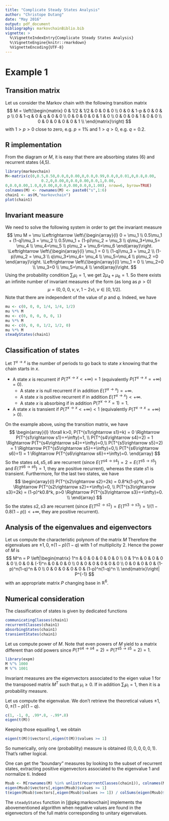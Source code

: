 ---
title: "Complicate Steady States Analysis"
author: "Christope Dutang"
date: "May 2016"
output: pdf_document
bibliography: markovchainBiblio.bib
vignette: >
  %\VignetteIndexEntry{Complicate Steady States Analysis} 
  %\VignetteEngine{knitr::rmarkdown}  
  %VignetteEncoding{UTF-8}
---

# Example 1 

## Transition matrix
Let us consider the Markov chain with the following transition matrix
$$
M = \left(\begin{matrix}
0 & 1/2 & 1/2 & 0 & 0 & 0 \\
0 & 0 & 1-p & 0 & 0 & p \\
0 & 1-q & 0 & q & 0 & 0 \\
0 & 0 & 0 & 0 & 1 & 0 \\
0 & 0 & 0 & 1 & 0 & 0 \\
0 & 0 & 0 & 0 & 0 & 1 \\
\end{matrix}\right)
$$
with $1>p>0$ close to zero, e.g. $p=1\%$ and $1>q>0$, e.g. $q=0.2$.

## R implementation 
From the diagram or $M$, it is easy that there are absorbing states (6) and recurrent states (4,5).
```{r, message=FALSE}
library(markovchain)
M<-matrix(c(0,0.5,0.50,0.0,0,0.00,0,0.0,0.99,0.0,0,0.01,0,0.8,0.00,
                0.2,0,0.00,0,0.0,0.00,0.0,1,0.00,
0,0.0,0.00,1.0,0,0.00,0,0.0,0.00,0.0,0,1.00), nrow=6, byrow=TRUE)
colnames(M) <- rownames(M) <- paste0("s",1:6)
chain1 <- as(M,"markovchain")
plot(chain1)
```

## Invariant measure
We need to solve the following system in order to get the invariant measure
$$
\mu M = \mu
\Leftrightarrow
\left\{\begin{array}{l}
0 = \mu_1 \\
0.5\mu_1 + (1-q)\mu_3 = \mu_2 \\
0.5\mu_1 + (1-p)\mu_2 = \mu_3 \\
q\mu_3+\mu_5= \mu_4 \\
\mu_4=\mu_5 \\
p\mu_2 + \mu_6=\mu_6
\end{array}\right.
\Leftrightarrow
\left\{\begin{array}{l}
\mu_1 = 0  \\
 (1-q)\mu_3 = \mu_2 \\
 (1-p)\mu_2 = \mu_3 \\
q\mu_3+\mu_4= \mu_4 \\
\mu_5=\mu_4 \\
p\mu_2 =0
\end{array}\right.
\Leftrightarrow
\left\{\begin{array}{l}
\mu_1 = 0  \\
 \mu_2=0 \\
 \mu_3=0 \\
\mu_5=\mu_4 \\
\end{array}\right.
$$
Using the probability condition $\sum_i \mu_i=1$, we get $2\mu_4+\mu_6=1$.
So there exists an infinite number of invariant measures of the form (as long as $p>0$)
$$
\mu = (0, 0, 0, \nu, \nu, 1-2\nu), \nu\in[0,1/2].
$$
Note that there are independent of the value of $p$ and $q$.
Indeed, we have
```{r}
mu <- c(0, 0, 0, 1/4, 1/4, 1/2)
mu %*% M 
mu <- c(0, 0, 0, 0, 0, 1)
mu %*% M 
mu <- c(0, 0, 0, 1/2, 1/2, 0)
mu %*% M 
steadyStates(chain1)
```


## Classification of states
Let $T^{x\rightarrow x}$ is the number of periods to go back to state $x$ knowing that the chain starts in $x$.  

* A state $x$ is recurrent if $P(T^{x\rightarrow x}<+\infty)=1$ (equivalently $P(T^{x\rightarrow x}=+\infty)=0$).  
    * A state $x$ is null recurrent if in addition $E(T^{x\rightarrow x})=+\infty$.
    * A state $x$ is positive recurrent if in addition $E(T^{x\rightarrow x})<+\infty$.
    * A state $x$ is absorbing if in addition  $P(T^{x\rightarrow x}=1)=1$.  
* A state $x$ is transient if $P(T^{x\rightarrow x}<+\infty)<1$ (equivalently $P(T^{x\rightarrow x}=+\infty)>0$).  


On the example above, using the transition matrix, we have
$$
\begin{array}{l}
\forall k>0, P(T^{s1\rightarrow s1}=k) = 0 \Rightarrow P(T^{s1\rightarrow s1}=+\infty)=1, \\
P(T^{s4\rightarrow s4}=2) = 1  \Rightarrow P(T^{s4\rightarrow s4}=+\infty)=0,\\
P(T^{s5\rightarrow s5}=2) = 1  \Rightarrow P(T^{s5\rightarrow s5}=+\infty)=0,\\
P(T^{s6\rightarrow s6}=1) = 1  \Rightarrow P(T^{s6\rightarrow s6}=+\infty)=0.
\end{array}
$$
So the states $s4, s5, s6$ are recurrent (since $E(T^{s4\rightarrow s4})=2=E(T^{s5\rightarrow s5})$
and $E(T^{s6\rightarrow s6})=1$, they are positive recurrent), whereas the state $s1$ is transient.
Furthermore, for the last two states, we have
$$
\begin{array}{l}
P(T^{s2\rightarrow s2}=2k) = 0.8^k(1-p)^k, p>0 \Rightarrow P(T^{s2\rightarrow s2}=+\infty)=0, \\
P(T^{s3\rightarrow s3}=2k) = (1-p)^k0.8^k, p>0 \Rightarrow P(T^{s3\rightarrow s3}=+\infty)=0. \\
\end{array}
$$
So the states $s2, s3$ are recurrent (since $E(T^{s2\rightarrow s2})=E(T^{s3\rightarrow s3})=1/(1-0.8(1-p))<+\infty$, they are positive recurrent).


## Analysis of the eigenvalues and eigenvectors
Let us compute the characteristic polynom of the matrix $M$
\begin{eqnarray*}
\chi_M(x) &=&
\left|\begin{matrix}
-x & 1/2 & 1/2 & 0 & 0 & 0 \\
0 & -x & 1-p & 0 & 0 & p \\
0 & 1-q & -x & q & 0 & 0 \\
0 & 0 & 0 & -x & 1 & 0 \\
0 & 0 & 0 & 1 & -x & 0 \\
0 & 0 & 0 & 0 & 0 & 1-x \\
\end{matrix}\right|
= 
\left|\begin{matrix}
-x & 1/2 & 1/2 & 0 & 0  \\
0 & -x & 1-p & 0 & 0  \\
0 & 1-q & -x & q & 0  \\
0 & 0 & 0 & -x & 1  \\
0 & 0 & 0 & 1 & -x  \\
\end{matrix}\right|
(1-x)
\\
&=& 
-(1-x)
\left|\begin{matrix}
-x & 1/2 & 1/2  & 0  \\
0 & -x & 1-p  & 0  \\
0 & 1-q & -x  & 0  \\
0 & 0 & 0  & 1  \\
\end{matrix}\right|
-x(1-x)
\left|\begin{matrix}
-x & 1/2 & 1/2 & 0   \\
0 & -x & 1-p & 0   \\
0 & 1-q & -x & q   \\
0 & 0 & 0 & -x   \\
\end{matrix}\right|
\\
&=& 
-(1-x)
\left|\begin{matrix}
-x & 1/2 & 1/2    \\
0 & -x & 1-p    \\
0 & 1-q & -x    \\
\end{matrix}\right|
+x^2(1-x)
\left|\begin{matrix}
-x & 1/2 & 1/2    \\
0 & -x & 1-p    \\
0 & 1-q & -x    \\
\end{matrix}\right|
\\
&=& 
+x(1-x)
\left|\begin{matrix}
 -x & 1-p    \\
 1-q & -x    \\
\end{matrix}\right|
-x^3(1-x)
\left|\begin{matrix}
 -x & 1-p    \\
 1-q & -x    \\
\end{matrix}\right|
\\
&=& 
[x(1-x)
-x^3(1-x)
](x^2-(1-p)(1-q))
=
x(1-x)^2(1+x)(x-(1-p)(1-q))(x+(1-p)(1-q))
\end{eqnarray*}
Therefore the eigenvalues are $\pm 1, 0, \pm(1-p)(1-q)$ with 1 of multiplicity 2.
Hence the power of $M$ is 
$$
M^n  = P \left|\begin{matrix}
1^n & 0 & 0 & 0 & 0 & 0 \\
0 & 1^n & 0 & 0 & 0 & 0 \\
0 & 0 & (-1)^n & 0 & 0 & 0 \\
0 & 0 & 0 & 0 & 0 & 0 \\
0 & 0 & 0 & 0 & (1-p)^n(1-q)^n & 0 \\
0 & 0 & 0 & 0 & 0 & (1-p)^n(1-q)^n \\
\end{matrix}\right| P^{-1}
$$
with an appropriate matrix $P$ changing base in $\mathbb R^6$.

## Numerical consideration

The classification of states is given by dedicated functions
```{r}
communicatingClasses(chain1)
recurrentClasses(chain1)
absorbingStates(chain1)
transientStates(chain1)
```

Let us compute power of $M$. Note that even powers of $M$ yield to a matrix
different than odd powers since $P(T^{s4\rightarrow s4}=2)=P(T^{s5\rightarrow s5}=2)=1$.
```{r}
library(expm)
M %^% 1000
M %^% 1001
```


Invariant measures are the eigenvectors associated to the eigen value 1 
for the transposed matrix $M^T$ such that $\mu_i\geq 0$. If in addition $\sum_i \mu_i=1$,
then it is a probability measure.

Let us compute the eigenvalue. We don't retrieve the theoretical values $\pm 1, 0, \pm(1-p)(1-q)$.
```{r}
c(1, -1, 0, .99*.8, -.99*.8)
eigen(t(M))
```
Keeping those equalling 1, we obtain
```{r}
eigen(t(M))$vectors[,eigen(t(M))$values >= 1]
```
So numerically, only one (probability) measure is obtained $(0,0,0,0,0,1)$. That's rather logical.

One can get the "boundary" measures by looking to the subset of recurrent states, extracting positive eigenvectors associated to the eigenvalue 1 and normalize ti. Indeed
```{r}
Msub <- M[rownames(M) %in% unlist(recurrentClasses(chain1)), colnames(M) %in% unlist(recurrentClasses(chain1))]
eigen(Msub)$vectors[,eigen(Msub)$values >= 1]
t(eigen(Msub)$vectors[,eigen(Msub)$values >= 1]) / colSums(eigen(Msub)$vectors[,eigen(Msub)$values >= 1])
```

The `steadyStates` function in [@pkg:markovchain] implements the abovementioned algorithm when negative values are found in the eigenvectors of the full matrix corresponding to unitary eigenvalues.